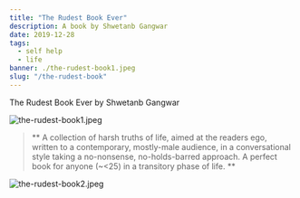 ---
title: "The Rudest Book Ever"
description: A book by Shwetanb Gangwar
date: 2019-12-28
tags:
  - self help
  - life
banner: ./the-rudest-book1.jpeg
slug: "/the-rudest-book"
---

The Rudest Book Ever by Shwetanb Gangwar

![the-rudest-book1.jpeg](the-rudest-book1.jpeg)

> ** A collection of harsh truths of life, aimed at the readers ego, written to a contemporary, mostly-male audience, in a conversational style taking a no-nonsense, no-holds-barred approach. A perfect book for anyone (~<25) in a transitory phase of life. **

![the-rudest-book2.jpeg](the-rudest-book2.jpeg)